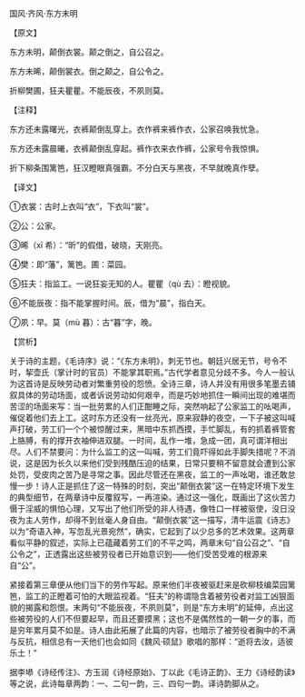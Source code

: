 

国风·齐风·东方未明

【原文】

东方未明，颠倒衣裳。颠之倒之，自公召之。

东方未晞，颠倒裳衣。倒之颠之，自公令之。

折柳樊圃，狂夫瞿瞿。不能辰夜，不夙则莫。

【注释】

东方还未露曙光，衣裤颠倒乱穿上。衣作裤来裤作衣，公家召唤我忧急。

东方还未露晨曦，衣裤颠倒乱穿起。裤作衣来衣作裤，公家号令我惊惧。

折下柳条围篱笆，狂汉瞪眼真强霸。不分白天与黑夜，不早就晚真作孽。

【译文】

①衣裳：古时上衣叫“衣”，下衣叫“裳”。

②公：公家。

③晞（xī 希）：“昕”的假借，破晓，天刚亮。

④樊：即“藩”，篱笆。圃：菜园。

⑤狂夫：指监工。一说狂妄无知的人。瞿瞿（qù 去）：瞪视貌。

⑥不能辰夜：指不能掌握时间。辰，借为“晨”，指白天。

⑦夙：早。莫（mù 暮）：古“暮”字，晚。

【赏析】

关于诗的主题，《毛诗序》说：“《东方未明》，刺无节也。朝廷兴居无节，号令不时，挈壶氏（掌计时的官员）不能掌其职焉。”古代学者意见分歧不多。今人一般认为这首诗是反映劳动者对繁重劳役的怨愤。全诗三章，诗人并没有用很多笔墨去铺叙具体的劳动场面，或者诉说劳动如何艰辛，而是巧妙地抓住一瞬间出现的难堪而苦涩的场面来写：当一批劳累的人们正酣睡之际，突然响起了公家监工的吆喝声，催促着他们去上工。这时东方还没有一丝亮光，原来寂静的夜空，一下子被这叫喊声打破，劳工们一个个被惊醒过来，黑暗中东抓西摸，手忙脚乱，有的抓着裤管套上胳膊，有的撑开衣袖伸进双腿。一时间，乱作一堆，急成一团，真可谓洋相出尽。人们不禁要问：为什么监工的这一叫喊，劳工们竟吓得如此手脚失措呢？不消说，这是因为长久以来他们受到残酷压迫的结果，日常只要稍不留意就会遭到公家处罚，受皮肉之苦乃是寻常之事。因此尽管还在黑夜，监工的一声吆喝，谁还敢怠慢一步！诗人正是抓住了这一特殊的时刻，突出“颠倒衣裳”这一在特定环境下发生的典型细节，在两章诗中反覆叙写，一再渲染。通过这一强化，既画出了这伙苦力慑于淫威的惧怕心理，又写出了他们所受的非人待遇，像牲口一样被驱使，没日没夜为主人劳作，却得不到丝毫人身自由。“颠倒衣裳”这一描写，清牛运震《诗志》以为“奇语入神，写忽乱光景宛然”，确实，它起到了以少总多的艺术效果。这两章看似平静的叙述，实际上已蕴藏着劳工们的不平之鸣，两章末句“自公召之”、“自公令之”，正透露出这些被劳役者已开始意识到——他们受苦受难的根源来自“公”。

紧接着第三章便从他们当下的劳作写起。原来他们半夜被驱赶来是砍柳枝编菜园篱笆，监工的正瞪着可怕的大眼监视着。“狂夫”的称谓隐含着被劳役者对监工凶狠面貌的揭露和怨恨。末两句“不能辰夜，不夙则莫”，则是“东方未明”的延伸，点出这些被劳役的人们不但要起早，而且还要摸黑；这也不是偶然性的一朝一夕的事，而是穷年累月莫不如是。诗人由此拓展了此篇的内容，也暗示了被劳役者胸中的不满与反抗，相信总有一天他们也会如同《魏风·硕鼠》歌唱的那样：“逝将去汝，适彼乐土！”

据李塨《诗经传注》、方玉润《诗经原始》、丁以此《毛诗正韵》、王力《诗经韵读》等之说，此诗每章两韵：一、二句一韵，三、四句一韵。译诗韵脚从之。

